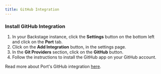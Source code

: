 ```yaml
---
title: GitHub Integration
---
```


### Install GitHub Integration

1. In your Backstage instance, click the **Settings** button on the bottom left and click on the **Port** tab.
2. Click on the **Add Integration** button, in the settings page.
3. In the **Git Providers** section, click on the **GitHub** button.
4. Follow the instructions to install the GitHub app on your GitHub account.

Read more about Port's GitHub integration [here](https://docs.getport.io/build-your-software-catalog/sync-data-to-catalog/git/github/#setup).
